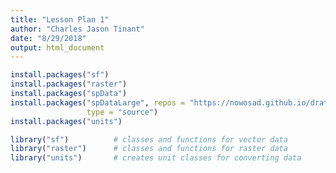 ```yaml
---
title: "Lesson Plan 1"
author: "Charles Jason Tinant"
date: "8/29/2018"
output: html_document
---
```


```r
install.packages("sf") 
install.packages("raster") 
install.packages("spData")
install.packages("spDataLarge", repos = "https://nowosad.github.io/drat/",
                 type = "source") 
install.packages("units")
```

```r
library("sf")          # classes and functions for vector data 
library("raster")      # classes and functions for raster data 
library("units")       # creates unit classes for converting data
```

